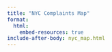 ```yaml
---
title: "NYC Complaints Map"
format:
  html:
    embed-resources: true
include-after-body: nyc_map.html
---
```

